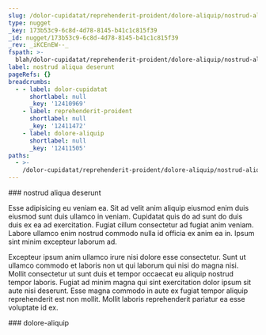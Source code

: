 ```yaml
---
slug: /dolor-cupidatat/reprehenderit-proident/dolore-aliquip/nostrud-aliqua-deserunt
type: nugget
_key: 173b53c9-6c8d-4d78-8145-b41c1c815f39
_id: nugget/173b53c9-6c8d-4d78-8145-b41c1c815f39
_rev: _iKCEnEW--_
fspath: >-
  blah/dolor-cupidatat/reprehenderit-proident/dolore-aliquip/nostrud-aliqua-deserunt.md
label: nostrud aliqua deserunt
pageRefs: {}
breadcrumbs:
  - - label: dolor-cupidatat
      shortlabel: null
      _key: '12410969'
    - label: reprehenderit-proident
      shortlabel: null
      _key: '12411472'
    - label: dolore-aliquip
      shortlabel: null
      _key: '12411505'
paths:
  - >-
    /dolor-cupidatat/reprehenderit-proident/dolore-aliquip/nostrud-aliqua-deserunt
---
```


<NuggetArea>
<Nugget slug="/dolor-cupidatat/reprehenderit-proident/dolore-aliquip/nostrud-aliqua-deserunt" type="nugget" _key="173b53c9-6c8d-4d78-8145-b41c1c815f39" _id="nugget/173b53c9-6c8d-4d78-8145-b41c1c815f39" _rev="_iKCEnEW--_" fspath="blah/dolor-cupidatat/reprehenderit-proident/dolore-aliquip/nostrud-aliqua-deserunt.md" label="nostrud aliqua deserunt" paths="/dolor-cupidatat/reprehenderit-proident/dolore-aliquip/nostrud-aliqua-deserunt">
<NuggetBody>
### nostrud aliqua deserunt

Esse adipisicing eu veniam ea. Sit ad velit anim aliquip eiusmod enim duis eiusmod sunt duis ullamco in veniam. Cupidatat quis do ad sunt do duis duis ex ea ad exercitation. Fugiat cillum consectetur ad fugiat anim veniam. Labore ullamco enim nostrud commodo nulla id officia ex anim ea in. Ipsum sint minim excepteur laborum ad.

Excepteur ipsum anim ullamco irure nisi dolore esse consectetur. Sunt ut ullamco commodo et laboris non ut qui laborum qui nisi do magna nisi. Mollit consectetur ut sunt duis et tempor occaecat eu aliquip nostrud tempor laboris. Fugiat ad minim magna qui sint exercitation dolor ipsum sit aute nisi deserunt. Esse magna commodo in aute ex fugiat tempor aliquip reprehenderit est non mollit. Mollit laboris reprehenderit pariatur ea esse voluptate id ex.

</NuggetBody>
<Breadcrumbs>
<Crumbs>
<Crumb _key="12410969" label="dolor-cupidatat" /><Crumb _key="12411472" label="reprehenderit-proident" /><Crumb _key="12411505" label="dolore-aliquip" />
</Crumbs>
</Breadcrumbs>
</Nugget>

<NuggetsInbound>
</NuggetsInbound>
<NuggetsOutbound>
</NuggetsOutbound>
</NuggetArea>
<PassagesInbound>
<Passage direction="inbound" type="passage" _key="12411505" _id="passage/12411505" _rev="_iKCEnES--B" label="dolore-aliquip" passage="dolore-aliquip" fspath="blah/dolor-cupidatat/reprehenderit-proident/dolore-aliquip" paths="/dolor-cupidatat/reprehenderit-proident/dolore-aliquip" slug="/dolor-cupidatat/reprehenderit-proident/dolore-aliquip">
<NuggetBody>
### dolore-aliquip

</NuggetBody>
<Breadcrumbs>
<Crumbs>
<Crumb _key="12410969" label="dolor-cupidatat" /><Crumb _key="12411472" label="reprehenderit-proident" />
</Crumbs>
</Breadcrumbs>
</Passage>

</PassagesInbound>
<PassagesOutbound>
</PassagesOutbound>